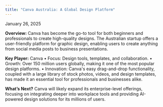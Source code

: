 ```yaml
---
title: "Canva Australia: A Global Design Platform"
---
```



<div className={styles.preserve}>

January 26, 2025

**Overview:**
Canva has become the go-to tool for both beginners and professionals to create high-quality designs. The Australian startup offers a user-friendly platform for graphic design, enabling users to create anything from social media posts to business presentations.

**Key Player:** Canva
•	Focus: Design tools, templates, and collaboration.
•	Growth: Over 150 million users globally, making it one of the most popular design platforms.
•	Innovation: Canva's easy drag-and-drop functionality, coupled with a large library of stock photos, videos, and design templates, has made it an essential tool for professionals and businesses alike.

**What’s Next?**
Canva will likely expand its enterprise-level offerings, focusing on integrating deeper into workplace tools and providing AI-powered design solutions for its millions of users.


</div>
